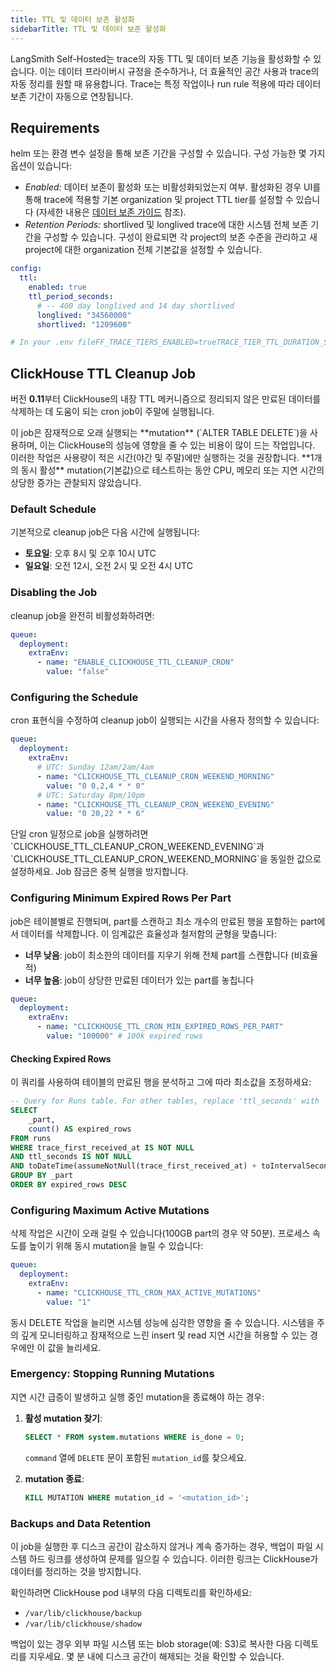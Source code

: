 ```yaml
---
title: TTL 및 데이터 보존 활성화
sidebarTitle: TTL 및 데이터 보존 활성화
---
```


LangSmith Self-Hosted는 trace의 자동 TTL 및 데이터 보존 기능을 활성화할 수 있습니다. 이는 데이터 프라이버시 규정을 준수하거나, 더 효율적인 공간 사용과 trace의 자동 정리를 원할 때 유용합니다. Trace는 특정 작업이나 run rule 적용에 따라 데이터 보존 기간이 자동으로 연장됩니다.

## Requirements

helm 또는 환경 변수 설정을 통해 보존 기간을 구성할 수 있습니다. 구성 가능한 몇 가지 옵션이 있습니다:

- *Enabled:* 데이터 보존이 활성화 또는 비활성화되었는지 여부. 활성화된 경우 UI를 통해 trace에 적용할 기본 organization 및 project TTL tier를 설정할 수 있습니다 (자세한 내용은 [데이터 보존 가이드](/langsmith/administration-overview#data-retention) 참조).
- *Retention Periods:* shortlived 및 longlived trace에 대한 시스템 전체 보존 기간을 구성할 수 있습니다. 구성이 완료되면 각 project의 보존 수준을 관리하고 새 project에 대한 organization 전체 기본값을 설정할 수 있습니다.

<CodeGroup>

```yaml Helm
config:
  ttl:
    enabled: true
    ttl_period_seconds:
      # -- 400 day longlived and 14 day shortlived
      longlived: "34560000"
      shortlived: "1209600"
```

```bash Docker
# In your .env fileFF_TRACE_TIERS_ENABLED=trueTRACE_TIER_TTL_DURATION_SEC_MAP='{"longlived": 34560000, "shortlived": 1209600}'
```

</CodeGroup>

## ClickHouse TTL Cleanup Job

버전 **0.11**부터 ClickHouse의 내장 TTL 메커니즘으로 정리되지 않은 만료된 데이터를 삭제하는 데 도움이 되는 cron job이 주말에 실행됩니다.

<Warning>
이 job은 잠재적으로 오래 실행되는 **mutation** (`ALTER TABLE DELETE`)을 사용하며, 이는 ClickHouse의 성능에 영향을 줄 수 있는 비용이 많이 드는 작업입니다. 이러한 작업은 사용량이 적은 시간(야간 및 주말)에만 실행하는 것을 권장합니다. **1개의 동시 활성** mutation(기본값)으로 테스트하는 동안 CPU, 메모리 또는 지연 시간의 상당한 증가는 관찰되지 않았습니다.
</Warning>

### Default Schedule

기본적으로 cleanup job은 다음 시간에 실행됩니다:

- **토요일**: 오후 8시 및 오후 10시 UTC
- **일요일**: 오전 12시, 오전 2시 및 오전 4시 UTC

### Disabling the Job

cleanup job을 완전히 비활성화하려면:

```yaml
queue:
  deployment:
    extraEnv:
      - name: "ENABLE_CLICKHOUSE_TTL_CLEANUP_CRON"
        value: "false"
```
### Configuring the Schedule
cron 표현식을 수정하여 cleanup job이 실행되는 시간을 사용자 정의할 수 있습니다:
```yaml
queue:
  deployment:
    extraEnv:
      # UTC: Sunday 12am/2am/4am
      - name: "CLICKHOUSE_TTL_CLEANUP_CRON_WEEKEND_MORNING"
        value: "0 0,2,4 * * 0"
      # UTC: Saturday 8pm/10pm
      - name: "CLICKHOUSE_TTL_CLEANUP_CRON_WEEKEND_EVENING"
        value: "0 20,22 * * 6"
```
<Tip>
단일 cron 일정으로 job을 실행하려면 `CLICKHOUSE_TTL_CLEANUP_CRON_WEEKEND_EVENING`과 `CLICKHOUSE_TTL_CLEANUP_CRON_WEEKEND_MORNING`을 동일한 값으로 설정하세요. Job 잠금은 중복 실행을 방지합니다.
</Tip>

### Configuring Minimum Expired Rows Per Part

job은 테이블별로 진행되며, part를 스캔하고 최소 개수의 만료된 행을 포함하는 part에서 데이터를 삭제합니다. 이 임계값은 효율성과 철저함의 균형을 맞춥니다:

- **너무 낮음**: job이 최소한의 데이터를 지우기 위해 전체 part를 스캔합니다 (비효율적)
- **너무 높음**: job이 상당한 만료된 데이터가 있는 part를 놓칩니다

```yaml
queue:
  deployment:
    extraEnv:
      - name: "CLICKHOUSE_TTL_CRON_MIN_EXPIRED_ROWS_PER_PART"
        value: "100000" # 100k expired rows
```

#### Checking Expired Rows

이 쿼리를 사용하여 테이블의 만료된 행을 분석하고 그에 따라 최소값을 조정하세요:

```sql
-- Query for Runs table. For other tables, replace 'ttl_seconds' with 'trace_ttl_seconds'
SELECT
    _part,
    count() AS expired_rows
FROM runs
WHERE trace_first_received_at IS NOT NULL
AND ttl_seconds IS NOT NULL
AND toDateTime(assumeNotNull(trace_first_received_at) + toIntervalSecond(assumeNotNull(ttl_seconds))) < now()
GROUP BY _part
ORDER BY expired_rows DESC
```

### Configuring Maximum Active Mutations

삭제 작업은 시간이 오래 걸릴 수 있습니다(100GB part의 경우 약 50분). 프로세스 속도를 높이기 위해 동시 mutation을 늘릴 수 있습니다:

```yaml
queue:
  deployment:
    extraEnv:
      - name: "CLICKHOUSE_TTL_CRON_MAX_ACTIVE_MUTATIONS"
        value: "1"
```

<Warning>
동시 DELETE 작업을 늘리면 시스템 성능에 심각한 영향을 줄 수 있습니다. 시스템을 주의 깊게 모니터링하고 잠재적으로 느린 insert 및 read 지연 시간을 허용할 수 있는 경우에만 이 값을 늘리세요.
</Warning>

### Emergency: Stopping Running Mutations

지연 시간 급증이 발생하고 실행 중인 mutation을 종료해야 하는 경우:

1. **활성 mutation 찾기**:

   ```sql
   SELECT * FROM system.mutations WHERE is_done = 0;
   ```

   `command` 열에 `DELETE` 문이 포함된 `mutation_id`를 찾으세요.

2. **mutation 종료**:
   ```sql
   KILL MUTATION WHERE mutation_id = '<mutation_id>';
   ```

### Backups and Data Retention

이 job을 실행한 후 디스크 공간이 감소하지 않거나 계속 증가하는 경우, 백업이 파일 시스템 하드 링크를 생성하여 문제를 일으킬 수 있습니다. 이러한 링크는 ClickHouse가 데이터를 정리하는 것을 방지합니다.

확인하려면 ClickHouse pod 내부의 다음 디렉토리를 확인하세요:

 - `/var/lib/clickhouse/backup`
 - `/var/lib/clickhouse/shadow`

백업이 있는 경우 외부 파일 시스템 또는 blob storage(예: S3)로 복사한 다음 디렉토리를 지우세요. 몇 분 내에 디스크 공간이 해제되는 것을 확인할 수 있습니다.